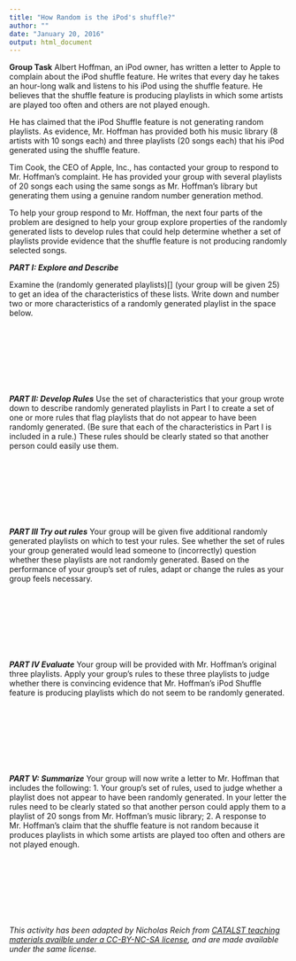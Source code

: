 ```yaml
---
title: "How Random is the iPod's shuffle?"
author: ""
date: "January 20, 2016"
output: html_document
---
```


**Group Task**
Albert Hoffman, an iPod owner, has written a letter to Apple to complain about the iPod shuffle feature.  He writes that every day he takes an hour-long walk and listens to his iPod using the shuffle feature. He believes that the shuffle feature is producing playlists in which some artists are played too often and others are not played enough. 

He has claimed that the iPod Shuffle feature is not generating random playlists. As evidence, Mr. Hoffman has provided both his music library (8 artists with 10 songs each) and three playlists (20 songs each) that his iPod generated using the shuffle feature.

Tim Cook, the CEO of Apple, Inc., has contacted your group to respond to Mr. Hoffman’s complaint. He has provided your group with several playlists of 20 songs each using the same songs as Mr. Hoffman’s library but generating them using a genuine random number generation method.

To help your group respond to Mr. Hoffman, the next four parts of the problem are designed to help your group explore properties of the randomly generated lists to develop rules that could help determine whether a set of playlists provide evidence that the shuffle feature is not producing randomly selected songs.
  
***PART I: Explore and Describe***

Examine the (randomly generated playlists)[] (your group will be given 25) to get an idea of the characteristics of these lists. Write down and number two or more characteristics of a randomly generated playlist in the space below.
 
\bigskip &nbsp;

\bigskip &nbsp;

\bigskip &nbsp;

\bigskip &nbsp;

***PART II: Develop Rules***
Use the set of characteristics that your group wrote down to describe randomly generated playlists in Part I to create a set of one or more rules that flag playlists that do not appear to have been randomly generated. (Be sure that each of the characteristics in Part I is included in a rule.) These rules should be clearly stated so that another person could easily use them. 

\bigskip &nbsp;

\bigskip &nbsp;

\bigskip &nbsp;

\bigskip &nbsp;


***PART III Try out rules***
Your group will be given five additional randomly generated playlists on which to test your rules. See whether the set of rules your group generated would lead someone to (incorrectly) question whether these playlists are not randomly generated. Based on the performance of your group’s set of rules, adapt or change the rules as your group feels necessary.

\bigskip &nbsp;

\bigskip &nbsp;

\bigskip &nbsp;

\bigskip &nbsp;


***PART IV Evaluate***
Your group will be provided with Mr. Hoffman’s original three playlists. Apply your group’s rules to these three playlists to judge whether there is convincing evidence that Mr. Hoffman’s iPod Shuffle feature is producing playlists which do not seem to be randomly generated.  

\bigskip &nbsp;

\bigskip &nbsp;

\bigskip &nbsp;

\bigskip &nbsp;


***PART V: Summarize***
Your group will now write a letter to Mr. Hoffman that includes the following:
1.	Your group’s set of rules, used to judge whether a playlist does not appear to have been randomly generated. In your letter the rules need to be clearly stated so that another person could apply them to a playlist of 20 songs from Mr. Hoffman’s music library;
2.	A response to Mr. Hoffman’s claim that the shuffle feature is not random because it produces playlists in which some artists are played too often and others are not played enough.

\bigskip &nbsp;

\bigskip &nbsp;

\bigskip &nbsp;

\bigskip &nbsp;


*This activity has been adapted by Nicholas Reich from [CATALST teaching materials availble under a CC-BY-NC-SA license](https://www.causeweb.org/workshop/uscots09_catalyst4change/), and are made available under the same license.* 
